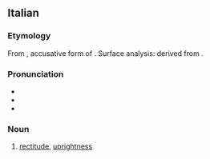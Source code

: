 ==Italian==

===Etymology===
{{root|it|ine-pro|*h₃reǵ-}}
From {{etyl|la|it}} {{m|la|rectitūdinem}}, accusative form of {{m|la|rectitūdō||straightness, uprightness}}. Surface analysis: derived from {{suffix|it|retto|alt1=rett(o)|t1=right, just|itudine|t2=-itude|pos2=suffix indicating a state of being}}.

===Pronunciation===
* {{it-IPA|rettitùdine}}
* {{rhymes|it|udine}}
* {{hyphenation|it|ret|ti|tù|di|ne}}

===Noun===
{{it-noun|f}}

# [[rectitude]], [[uprightness]]